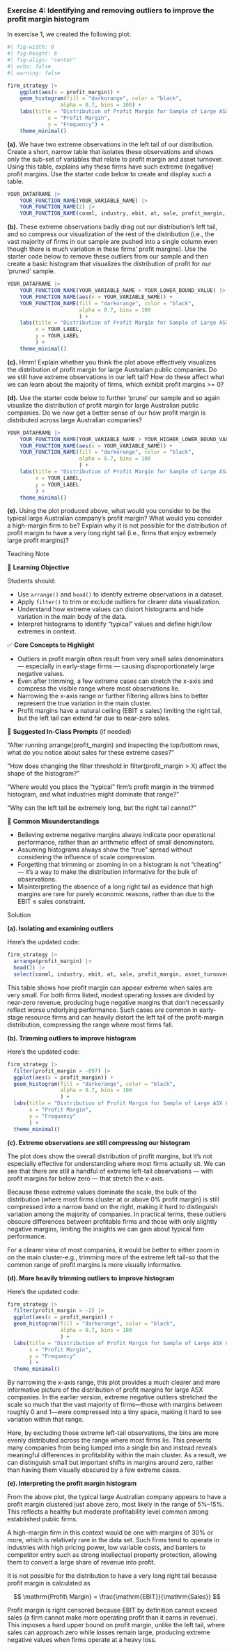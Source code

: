 <!-- question-type: inclass -->
### Exercise 4: Identifying and removing outliers to improve the profit margin histogram

In exercise 1, we created the following plot:

```r
#| fig-width: 8
#| fig-height: 6
#| fig-align: "center"
#| echo: false
#| warning: false

firm_strategy |>
    ggplot(aes(x = profit_margin)) + 
    geom_histogram(fill = "darkorange", color = "black", 
                 alpha = 0.7, bins = 100) +
    labs(title = "Distribution of Profit Margin for Sample of Large ASX Companies in 2024",  
             x = "Profit Margin",  
             y = "Frequency") +  
    theme_minimal() 
```

**(a).** We have two extreme observations in the left tail of our distribution. Create a short, narrow table that isolates these observations and shows only the sub-set of variables that relate to profit margin and asset turnover. Using this table, explains why these firms have such extreme (negative) profit margins. Use the starter code below to create and display such a table.

```r
YOUR_DATAFRAME |>
    YOUR_FUNCTION_NAME(YOUR_VARIABLE_NAME) |>
    YOUR_FUNCTION_NAME(2) |>
    YOUR_FUNCTION_NAME(conml, industry, ebit, at, sale, profit_margin, asset_turnover)
```

**(b).** These extreme observations badly drag out our distribution’s left tail, and so compress our visualization of the rest of the distribution (i.e., the vast majority of firms in our sample are pushed into a single column even though there is much variation in these firms' profit margins). Use the starter code below to remove these outliers from our sample and then create a basic histogram that visualizes the distribution of profit for our ‘pruned’ sample.

```r
YOUR_DATAFRAME |>
    YOUR_FUNCTION_NAME(YOUR_VARIABLE_NAME > YOUR_LOWER_BOUND_VALUE) |>
    YOUR_FUNCTION_NAME(aes(x = YOUR_VARIABLE_NAME)) + 
    YOUR_FUNCTION_NAME(fill = "darkorange", color = "black", 
                       alpha = 0.7, bins = 100
                       ) +  
    labs(title = "Distribution of Profit Margin for Sample of Large ASX Companies in 2024", 
         x = YOUR_LABEL, 
         y = YOUR_LABEL
         ) + 
    theme_minimal() 
```

**(c).** Hmm! Explain whether you think the plot above effectively visualizes the distribution of profit margin for large Australian public companies. Do we still have extreme observations in our left tail? How do these affect what we can learn about the majority of firms, which exhibit profit margins >= 0?

**(d).** Use the starter code below to further ‘prune’ our sample and so again visualize the distribution of profit margin for large Australian public companies. Do we now get a better sense of our how profit margin is distributed across large Australian companies?

```r
YOUR_DATAFRAME |>
    YOUR_FUNCTION_NAME(YOUR_VARIABLE_NAME > YOUR_HIGHER_LOWER_BOUND_VALUE) |>
    YOUR_FUNCTION_NAME(aes(x = YOUR_VARIABLE_NAME)) + 
    YOUR_FUNCTION_NAME(fill = "darkorange", color = "black", 
                       alpha = 0.7, bins = 100
                       ) +  
    labs(title = "Distribution of Profit Margin for Sample of Large ASX Companies in 2024", 
         x = YOUR_LABEL, 
         y = YOUR_LABEL
         ) + 
    theme_minimal() 
```

**(e).** Using the plot produced above, what would you consider to be the typical large Australian company’s profit margin? What would you consider a high-margin firm to be? Explain why it is not possible for the distribution of profit margin to have a very long right tail (i.e., firms that enjoy extremely large profit margins)?

<!-- BEGIN PROFILE:r-teaching-guide -->
::: {.content-visible when-profile="r-teaching-guide"}

::: {.teaching-block}

::: {.teaching-block-header}
Teaching Note
:::

::: {.teaching-block-body}

🎯 **Learning Objective** 

Students should:

- Use `arrange()` and `head()` to identify extreme observations in a dataset.
- Apply `filter()` to trim or exclude outliers for clearer data visualization.
- Understand how extreme values can distort histograms and hide variation in the main body of the data.
- Interpret histograms to identify “typical” values and define high/low extremes in context.

✅   **Core Concepts to Highlight**

- Outliers in profit margin often result from very small sales denominators — especially in early-stage firms — causing disproportionately large negative values.
- Even after trimming, a few extreme cases can stretch the x-axis and compress the visible range where most observations lie.
- Narrowing the x-axis range or further filtering allows bins to better represent the true variation in the main cluster.
- Profit margins have a natural ceiling (EBIT ≤ sales) limiting the right tail, but the left tail can extend far due to near-zero sales.

💬 **Suggested In-Class Prompts** (if needed)

"After running arrange(profit_margin) and inspecting the top/bottom rows, what do you notice about sales for these extreme cases?"

"How does changing the filter threshold in filter(profit_margin > X) affect the shape of the histogram?"

"Where would you place the “typical” firm’s profit margin in the trimmed histogram, and what industries might dominate that range?"

"Why can the left tail be extremely long, but the right tail cannot?"

📌 **Common Misunderstandings**

- Believing extreme negative margins always indicate poor operational performance, rather than an arithmetic effect of small denominators.
- Assuming histograms always show the “true” spread without considering the influence of scale compression.
- Forgetting that trimming or zooming in on a histogram is not “cheating” — it’s a way to make the distribution informative for the bulk of observations.
- Misinterpreting the absence of a long right tail as evidence that high margins are rare for purely economic reasons, rather than due to the EBIT ≤ sales constraint.

:::

:::

:::
<!-- END PROFILE:r-teaching-guide -->

<!-- BEGIN PROFILE:r-solutions -->
::: {.content-visible when-profile="r-solutions" when-profile="r-teaching-guide"}

::: {.solution-block}

::: {.solution-block-header}
Solution
:::

::: {.solution-block-body}

**(a). Isolating and examining outliers**

Here's the updated code:

```r
firm_strategy |>
  arrange(profit_margin) |>
  head(2) |>
  select(conml, industry, ebit, at, sale, profit_margin, asset_turnover)
```

This table shows how profit margin can appear extreme when sales are very small. For both firms listed, modest operating losses are divided by near-zero revenue, producing huge negative margins that don’t necessarily reflect worse underlying performance. Such cases are common in early-stage resource firms and can heavily distort the left tail of the profit-margin distribution, compressing the range where most firms fall.

**(b).   Trimming outliers to improve histogram**

Here's the updated code:

```r
firm_strategy |>
  filter(profit_margin > -897) |>
  ggplot(aes(x = profit_margin)) + 
  geom_histogram(fill = "darkorange", color = "black", 
                 alpha = 0.7, bins = 100
                 ) +  
  labs(title = "Distribution of Profit Margin for Sample of Large ASX Companies in 2024", 
       x = "Profit Margin", 
       y = "Frequency"
       ) + 
  theme_minimal() 
```

**(c).  Extreme observations are still compressing our histogram**

The plot does show the overall distribution of profit margins, but it’s not especially effective for understanding where most firms actually sit. We can see that there are still a handful of extreme left-tail observations — with profit margins far below zero — that stretch the x-axis. 

Because these extreme values dominate the scale, the bulk of the distribution (where most firms cluster at or above 0% profit margin) is still compressed into a narrow band on the right, making it hard to distinguish variation among the majority of companies. In practical terms, these outliers obscure differences between profitable firms and those with only slightly negative margins, limiting the insights we can gain about typical firm performance.

For a clearer view of most companies, it would be better to either zoom in on the main cluster-e.g., trimming more of the extreme left tail-so that the common range of profit margins is more visually informative.

**(d).   More heavily trimming outliers to improve histogram**

Here's the updated code:

```r
firm_strategy |>
  filter(profit_margin > -2) |>
  ggplot(aes(x = profit_margin)) + 
  geom_histogram(fill = "darkorange", color = "black", 
                 alpha = 0.7, bins = 100
                 ) +  
  labs(title = "Distribution of Profit Margin for Sample of Large ASX Companies in 2024", 
       x = "Profit Margin", 
       y = "Frequency"
       ) + 
  theme_minimal() 
```

By narrowing the x-axis range, this plot provides a much clearer and more informative picture of the distribution of profit margins for large ASX companies. In the earlier version, extreme negative outliers stretched the scale so much that the vast majority of firms—those with margins between roughly 0 and 1—were compressed into a tiny space, making it hard to see variation within that range.

Here, by excluding those extreme left-tail observations, the bins are more evenly distributed across the range where most firms lie. This prevents many companies from being lumped into a single bin and instead reveals meaningful differences in profitability within the main cluster. As a result, we can distinguish small but important shifts in margins around zero, rather than having them visually obscured by a few extreme cases.

**(e). Interpreting the profit margin histogram** 

From the above plot, the typical large Australian company appears to have a profit margin clustered just above zero, most likely in the range of 5%–15%. This reflects a healthy but moderate profitability level common among established public firms.

A high-margin firm in this context would be one with margins of 30% or more, which is relatively rare in the data set. Such firms tend to operate in industries with high pricing power, low variable costs, and barriers to competitor entry such as strong intellectual property protection, allowing them to convert a large share of revenue into profit.

It is not possible for the distribution to have a very long right tail because profit margin is calculated as

$$
\mathrm{Profit\ Margin} = \frac{\mathrm{EBIT}}{\mathrm{Sales}}
$$

Profit margin is right censored because EBIT by definition cannot exceed sales (a firm cannot make more operating profit than it earns in revenue). This imposes a hard upper bound on profit margin, unlike the left tail, where sales can approach zero while losses remain large, producing extreme negative values when firms operate at a heavy loss.

:::

:::

:::
<!-- END PROFILE:r-solutions -->